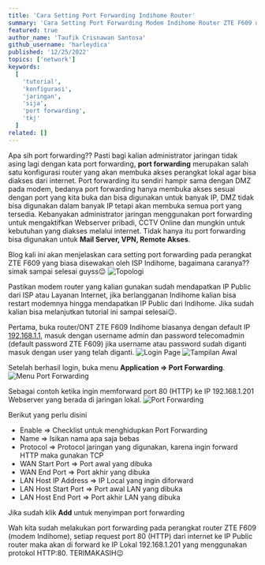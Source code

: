 ```yaml
---
title: 'Cara Setting Port Forwarding Indihome Router'
summary: 'Cara Setting Port Forwarding Modem Indihome Router ZTE F609 dengan IP Public Dynamic, bagaimana caranya? simak tutorial ini sampai selesai😉 '
featured: true
author_name: 'Taufik Crisnawan Santosa'
github_username: 'harleydica'
published: '12/25/2022'
topics: ['network']
keywords:
  [
    'tutorial',
    'konfigurasi',
    'jaringan',
    'sija',
    'port forwarding',
    'tkj'
  ]
related: []
---
```


Apa sih port forwarding?? Pasti bagi kalian administrator jaringan tidak asing lagi dengan kata port forwarding, **port forwarding** merupakan salah satu konfigurasi router yang akan membuka akses perangkat lokal agar bisa diakses dari internet. Port forwarding itu sendiri hampir sama dengan DMZ pada modem, bedanya port forwarding hanya membuka akses sesuai dengan port yang kita buka dan bisa digunakan untuk banyak IP, DMZ tidak bisa digunakan dalam banyak IP tetapi akan membuka semua port yang tersedia. Kebanyakan administrator jaringan menggunakan port forwarding untuk mengaktifkan Webserver pribadi, CCTV Online dan mungkin untuk kebutuhan yang diakses melalui internet. Tidak hanya itu port forwarding bisa digunakan untuk **Mail Server, VPN, Remote Akses**.

Blog kali ini akan menjelaskan cara setting port forwarding pada perangkat ZTE F609 yang biasa disewakan oleh ISP Indihome, bagaimana caranya?? simak sampai selesai guyss😉
![Topologi](https://ik.imagekit.io/taufik/port-forwarding/topologi.png 'Topologi')

Pastikan modem router yang kalian gunakan sudah mendapatkan IP Public dari ISP atau Layanan Internet, jika berlangganan Indihome kalian bisa restart modemnya hingga mendapatkan IP Public dari Indihome. Jika sudah kalian bisa melanjutkan tutorial ini sampai selesai😉.

Pertama, buka router/ONT ZTE F609 Indihome biasanya dengan default IP [192.168.1.1](http://192.168.1.1), masuk dengan username admin dan password telecomadmin (default password ZTE F609) jika username atau password sudah diganti masuk dengan user yang telah diganti. 
![Login Page](https://ik.imagekit.io/taufik/port-forwarding/login-page.png 'Login Page')
![Tampilan Awal](https://ik.imagekit.io/taufik/port-forwarding/page.png 'Tampilan Awal')

Setelah berhasil login, buka menu **Application => Port Forwarding**.
![Menu Port Forwarding](https://ik.imagekit.io/taufik/port-forwarding/menu-port-forwarding.png 'Menu Port Forwarding')

Sebagai contoh ketika ingin memforward port 80 (HTTP) ke IP 192.168.1.201 Webserver yang berada di jaringan lokal.
![Port Forwarding](https://ik.imagekit.io/taufik/port-forwarding/port-forwarding.png 'Port Forwarding')

Berikut yang perlu disini
* Enable => Checklist untuk menghidupkan Port Forwarding
* Name => Isikan nama apa saja bebas
* Protocol => Protocol jaringan yang digunakan, karena ingin forward HTTP maka gunakan TCP 
* WAN Start Port => Port awal yang dibuka
* WAN End Port => Port akhir yang dibuka
* LAN Host IP Address => IP Local yang ingin diforward
* LAN Host Start Port => Port awal LAN yang dibuka
* LAN Host End Port => Port akhir LAN yang dibuka

Jika sudah klik **Add** untuk menyimpan port forwarding

Wah kita sudah melakukan port forwarding pada perangkat router ZTE F609 (modem Indihome), setiap request port 80 (HTTP) dari internet ke IP Public router maka akan di forward ke IP Lokal 192.168.1.201 yang menggunakan protokol HTTP:80. TERIMAKASIH😉

